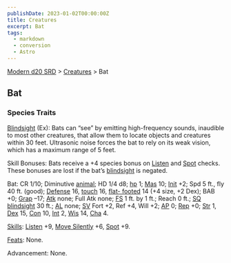 ```yaml
---
publishDate: 2023-01-02T00:00:00Z
title: Creatures
excerpt: Bat
tags:
  - markdown
  - conversion
  - Astro
---
```


[Modern d20 SRD](/#modernD20) > [Creatures](modern-d20-srd-creatures-index) > Bat

## Bat

### Species Traits

[Blindsight](modern-d20-srd-special-abilities-blindsight) (Ex): Bats can “see”
by emitting high-frequency sounds, inaudible to most other creatures, that
allow them to locate objects and creatures within 30 feet. Ultrasonic noise
forces the bat to rely on its weak vision, which has a maximum range of 5
feet.

Skill Bonuses: Bats receive a +4 species bonus on [Listen](modern-d20-srd-skills-listen) and [Spot](modern-d20-srd-skills-spot) checks. These bonuses
are lost if the bat’s [blindsight](modern-d20-srd-special-abilities-blindsight) is negated.

Bat: CR 1/10; Diminutive [animal](modern-d20-srd-creature-types-animal); HD
1/4 d8; [hp](modern-d20-srd-combat-hit-points) 1; [Mas](modern-d20-srd-creatures-creature-overview) 10; [Init](modern-d20-srd-combat-initiative) +2;
Spd 5 ft., fly 40 ft. (good); [Defense](modern-d20-srd-combat-defense) 16,
[touch](modern-d20-srd-combat-attack-actions) 16, [flat- footed](modern-d20-srd-combat-surprise) 14 (+4 size, +2 Dex); BAB +0;
[Grap](modern-d20-srd-combat-grapple) –17; [Atk](modern-d20-srd-combat-attack-roll) none; Full Atk none; [FS](modern-d20-srd-creatures-creature-overview) 1
ft. by 1 ft.; Reach 0 ft.; [SQ](modern-d20-srd-creatures-creature-overview)
[blindsight](modern-d20-srd-special-abilities-blindsight) 30 ft.;
[AL](modern-d20-srd-basics-allegiances) none; [SV](modern-d20-srd-basics-saving-throws) Fort +2, Ref +4, Will +2; [AP](modern-d20-srd-creatures-creature-overview) 0; [Rep](modern-d20-srd-creatures-creature-overview) +0;
[Str](modern-d20-srd-basics-ability-scores) 1, [Dex](modern-d20-srd-basics-ability-scores) 15, [Con](modern-d20-srd-basics-ability-scores) 10,
[Int](modern-d20-srd-basics-ability-scores) 2, [Wis](modern-d20-srd-basics-ability-scores) 14, [Cha](modern-d20-srd-basics-ability-scores) 4.

[Skills](modern-d20-srd-skills-index): [Listen](modern-d20-srd-skills-listen)
+9, [Move Silently](modern-d20-srd-skills-move-silently) +6,
[Spot](modern-d20-srd-skills-spot) +9.

[Feats](modern-d20-srd-feats-index): None.

Advancement: None.

